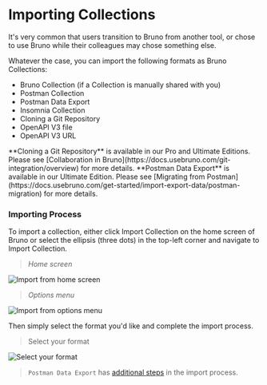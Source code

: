 
# Importing Collections

It's very common that users transition to Bruno from another tool, or chose to use Bruno while their colleagues may chose something else.

Whatever the case, you can import the following formats as Bruno Collections:

- Bruno Collection (if a Collection is manually shared with you)
- Postman Collection
- Postman Data Export
- Insomnia Collection
- Cloning a Git Repository
- OpenAPI V3 file
- OpenAPI V3 URL

<Callout type="info" emoji="">
  **Cloning a Git Repository** is available in our Pro and Ultimate Editions. Please see
  [Collaboration in Bruno](https://docs.usebruno.com/git-integration/overview) for more details.
</Callout>

<Callout emoji="">
  **Postman Data Export** is available in our Ultimate Edition. Please see [Migrating from
  Postman](https://docs.usebruno.com/get-started/import-export-data/postman-migration) for more
  details.
</Callout>

### Importing Process

To import a collection, either click Import Collection on the home screen of Bruno or select the ellipsis (three dots) in the top-left corner and navigate to Import Collection.

> _Home screen_

![Import from home screen](/screenshots/get-started/import-export/import_collection/import_collection_option.webp)

> _Options menu_

![Import from options menu](/screenshots/get-started/import-export/import_collection/import_collection_main_menu.webp)

Then simply select the format you'd like and complete the import process.

> Select your format

![Select your format](/screenshots/get-started/import-export/import_collection/import_options.webp)

> `Postman Data Export` has [additional steps](https://docs.usebruno.com/get-started/import-export-data/postman-migration) in the import process.
